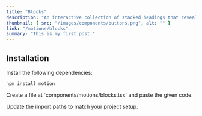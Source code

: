 ```yaml
---
title: "Blocks"
description: "An interactive collection of stacked headings that reveal individual content sections with a click."
thumbnail: { src: "/images/components/buttons.png", alt: "" }
link: "/motions/blocks"
summary: "This is my first post!"
---
```


<ComponentPreview name="blocks-demo" />

## Installation

<Steps>
<Step>
Install the following dependencies:
</Step>

```bash
npm install motion
```

<Step>
Create a file at `components/motions/blocks.tsx` and paste the given code.
</Step>

<CollapsibleSource name="blocks" />

<Step>Update the import paths to match your project setup.</Step>

</Steps>
